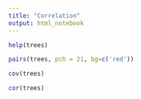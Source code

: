 ```yaml
---
title: "Correlation"
output: html_notebook
---
```


```r
help(trees)
```

```r
pairs(trees, pch = 21, bg=c('red'))
```
```r
cov(trees)
```
```r
cor(trees)
```